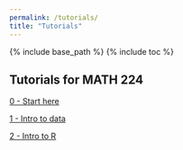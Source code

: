 ```yaml
---
permalink: /tutorials/
title: "Tutorials"
---
```


{% include base_path %}
{% include toc %}

## Tutorials for MATH 224

[0 - Start here](https://introtostatncat.shinyapps.io/0_StartHere)

[1 - Intro to data](https://introtostatncat.shinyapps.io/1_IntroToData/)

[2 - Intro to R](https://introtostatncat.shinyapps.io/2_IntroToR/)

